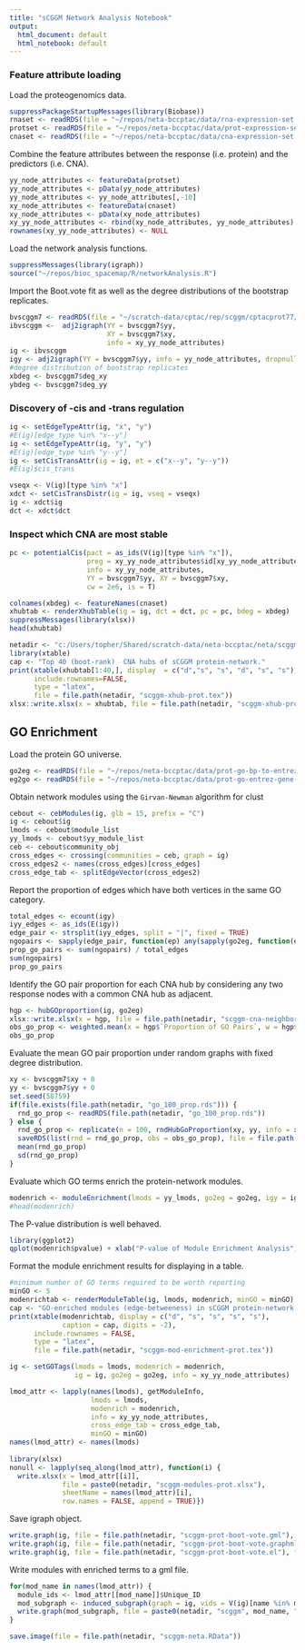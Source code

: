 ---
title: "sCGGM Network Analysis Notebook"
output:
  html_document: default
  html_notebook: default
---

### Feature attribute loading

Load the proteogenomics data. 

```{r}
suppressPackageStartupMessages(library(Biobase))
rnaset <- readRDS(file = "~/repos/neta-bccptac/data/rna-expression-set.rds")
protset <- readRDS(file = "~/repos/neta-bccptac/data/prot-expression-set.rds")
cnaset <- readRDS(file = "~/repos/neta-bccptac/data/cna-expression-set.rds")
```

Combine the feature attributes between the response (i.e. protein) and the predictors (i.e. CNA). 

```{r}
yy_node_attributes <- featureData(protset)
yy_node_attributes <- pData(yy_node_attributes)
yy_node_attributes <- yy_node_attributes[,-10]
xy_node_attributes <- featureData(cnaset)
xy_node_attributes <- pData(xy_node_attributes)
xy_yy_node_attributes <- rbind(xy_node_attributes, yy_node_attributes)
rownames(xy_yy_node_attributes) <- NULL
```

Load the network analysis functions. 

```{r}
suppressMessages(library(igraph))
source("~/repos/bioc_spacemap/R/networkAnalysis.R")
```

Import the Boot.vote fit as well as the degree distributions of the bootstrap replicates. 

```{r}
bvscggm7 <- readRDS(file = "~/scratch-data/cptac/rep/scggm/cptacprot77/scggm_boot_vote_7.rds")
ibvscggm <-  adj2igraph(YY = bvscggm7$yy, 
                        XY = bvscggm7$xy, 
                        info = xy_yy_node_attributes)
ig <- ibvscggm
igy <- adj2igraph(YY = bvscggm7$yy, info = yy_node_attributes, dropnull = F)
#degree distribution of bootstrap replicates
xbdeg <- bvscggm7$deg_xy
ybdeg <- bvscggm7$deg_yy
```


### Discovery of -cis and -trans regulation 


```{r}
ig <- setEdgeTypeAttr(ig, "x", "y")
#E(ig)[edge_type %in% "x--y"]
ig <- setEdgeTypeAttr(ig, "y", "y")
#E(ig)[edge_type %in% "y--y"]
ig <- setCisTransAttr(ig = ig, et = c("x--y", "y--y"))
#E(ig)$cis_trans
```


```{r}
vseqx <- V(ig)[type %in% "x"]
xdct <- setCisTransDistr(ig = ig, vseq = vseqx)
ig <- xdct$ig
dct <- xdct$dct
```


### Inspect which CNA are most stable

```{r}
pc <- potentialCis(pact = as_ids(V(ig)[type %in% "x"]),
                   preg = xy_yy_node_attributes$id[xy_yy_node_attributes$type == "y"], 
                   info = xy_yy_node_attributes,
                   YY = bvscggm7$yy, XY = bvscggm7$xy, 
                   cw = 2e6, is = T)
```


```{r}
colnames(xbdeg) <- featureNames(cnaset)
xhubtab <- renderXhubTable(ig = ig, dct = dct, pc = pc, bdeg = xbdeg)
suppressMessages(library(xlsx))
head(xhubtab)
```


```{r}
netadir <- "c:/Users/topher/Shared/scratch-data/neta-bccptac/neta/scggm/"
library(xtable)
cap <- "Top 40 (boot-rank)  CNA hubs of sCGGM protein-network."
print(xtable(xhubtab[1:40,], display  = c("d","s", "s", "d", "s", "s"), caption = cap),
      include.rownames=FALSE,
      type = "latex", 
      file = file.path(netadir, "scggm-xhub-prot.tex"))
xlsx::write.xlsx(x = xhubtab, file = file.path(netadir, "scggm-xhub-prot.xlsx"))
```

## GO Enrichment

Load the protein GO universe. 

```{r}
go2eg <- readRDS(file = "~/repos/neta-bccptac/data/prot-go-bp-to-entrez-gene-list.rds")
eg2go <- readRDS(file = "~/repos/neta-bccptac/data/prot-go-entrez-gene-to-bp-list.rds")
```

Obtain network modules using the `Girvan-Newman` algorithm for clust

```{r}
cebout <- cebModules(ig, glb = 15, prefix = "C")
ig <- cebout$ig
lmods <- cebout$module_list
yy_lmods <- cebout$yy_module_list
ceb <- cebout$community_obj
cross_edges <- crossing(communities = ceb, graph = ig)
cross_edges2 <- names(cross_edges)[cross_edges]
cross_edge_tab <- splitEdgeVector(cross_edges2)
```

Report the proportion of edges which have both vertices in the same GO category. 

```{r}
total_edges <- ecount(igy)
iyy_edges <- as_ids(E(igy))  
edge_pair <- strsplit(iyy_edges, split = "|", fixed = TRUE)
ngopairs <- sapply(edge_pair, function(ep) any(sapply(go2eg, function(egs) all(ep %in% egs))))
prop_go_pairs <- sum(ngopairs) / total_edges
sum(ngopairs)
prop_go_pairs
```

Identify the GO pair proportion for each CNA hub by considering any two response nodes with a common CNA hub as adjacent.

```{r}
hgp <- hubGOproportion(ig, go2eg)
xlsx::write.xlsx(x = hgp, file = file.path(netadir, "scggm-cna-neighborhood-go-modularity.xlsx"), row.names = F)
obs_go_prop <- weighted.mean(x = hgp$`Proportion of GO Pairs`, w = hgp$`Out Degree`)
obs_go_prop
```

Evaluate the mean GO pair proportion under random graphs with fixed degree distribution. 

```{r}
xy <- bvscggm7$xy + 0
yy <- bvscggm7$yy + 0
set.seed(58759)
if(file.exists(file.path(netadir, "go_100_prop.rds"))) { 
  rnd_go_prop <- readRDS(file.path(netadir, "go_100_prop.rds"))
} else { 
  rnd_go_prop <- replicate(n = 100, rndHubGoProportion(xy, yy, info = xy_yy_node_attributes, go2eg = go2eg))
  saveRDS(list(rnd = rnd_go_prop, obs = obs_go_prop), file = file.path(netadir, "go_100_prop.rds"))
  mean(rnd_go_prop)
  sd(rnd_go_prop)
}
```


Evaluate which GO terms enrich the protein-network modules. 

```{r}
modenrich <- moduleEnrichment(lmods = yy_lmods, go2eg = go2eg, igy = igy, fdr_thresh = 0.05)
#head(modenrich)
```


The P-value distribution is well behaved. 

```{r}
library(ggplot2)
qplot(modenrich$pvalue) + xlab("P-value of Module Enrichment Analysis")
```


Format the module enrichment results for displaying in a table.

```{r}
#minimum number of GO terms required to be worth reporting
minGO <- 5
modenrichtab <- renderModuleTable(ig, lmods, modenrich, minGO = minGO) 
cap <- "GO-enriched modules (edge-betweeness) in sCGGM protein-network."
print(xtable(modenrichtab, display = c("d", "s", "s", "s", "s"), 
             caption = cap, digits = -2),
      include.rownames = FALSE, 
      type = "latex", 
      file = file.path(netadir, "scggm-mod-enrichment-prot.tex"))
```

```{r}
ig <- setGOTags(lmods = lmods, modenrich = modenrich, 
                ig = ig, go2eg = go2eg, info = xy_yy_node_attributes)
```

```{r}
lmod_attr <- lapply(names(lmods), getModuleInfo,  
                    lmods = lmods,
                    modenrich = modenrich,
                    info = xy_yy_node_attributes, 
                    cross_edge_tab = cross_edge_tab, 
                    minGO = minGO)
names(lmod_attr) <- names(lmods)
  
library(xlsx)
nonull <- lapply(seq_along(lmod_attr), function(i) { 
  write.xlsx(x = lmod_attr[[i]], 
             file = paste0(netadir, "scggm-modules-prot.xlsx"), 
             sheetName = names(lmod_attr)[i], 
             row.names = FALSE, append = TRUE)})
```

Save igraph object.

```{r}
write.graph(ig, file = file.path(netadir, "scggm-prot-boot-vote.gml"), format = "gml")
write.graph(ig, file = file.path(netadir, "scggm-prot-boot-vote.graphml"), format = "graphml")
write.graph(ig, file = file.path(netadir, "scggm-prot-boot-vote.el"), format = "edgelist")
```

Write modules with enriched terms to a gml file. 

```{r}
for(mod_name in names(lmod_attr)) { 
  module_ids <- lmod_attr[[mod_name]]$Unique_ID
  mod_subgraph <- induced_subgraph(graph = ig, vids = V(ig)[name %in% module_ids])
  write.graph(mod_subgraph, file = paste0(netadir, "scggm", mod_name, "_mod_bv_prot.graphml"), format = "graphml")  
}
```


```{r}
save.image(file = file.path(netadir, "scggm-neta.RData"))
```


